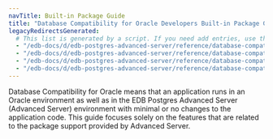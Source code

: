 ```yaml
---
navTitle: Built-in Package Guide
title: "Database Compatibility for Oracle Developers Built-in Package Guide"
legacyRedirectsGenerated:
  # This list is generated by a script. If you need add entries, use the `legacyRedirects` key.
  - "/edb-docs/d/edb-postgres-advanced-server/reference/database-compatibility-for-oracle-developers-built-in-package-guide/13/index.html"
  - "/edb-docs/d/edb-postgres-advanced-server/reference/database-compatibility-for-oracle-developers-built-in-package-guide/13/conclusion.html"
  - "/edb-docs/d/edb-postgres-advanced-server/reference/database-compatibility-for-oracle-developers-built-in-package-guide/13/introduction.html"
  - "/edb-docs/d/edb-postgres-advanced-server/reference/database-compatibility-for-oracle-developers-built-in-package-guide/13/genindex.html"
---
```


Database Compatibility for Oracle means that an application runs in an Oracle environment as well as in the EDB Postgres Advanced Server (Advanced Server) environment with minimal or no changes to the application code. This guide focuses solely on the features that are related to the package support provided by Advanced Server.
